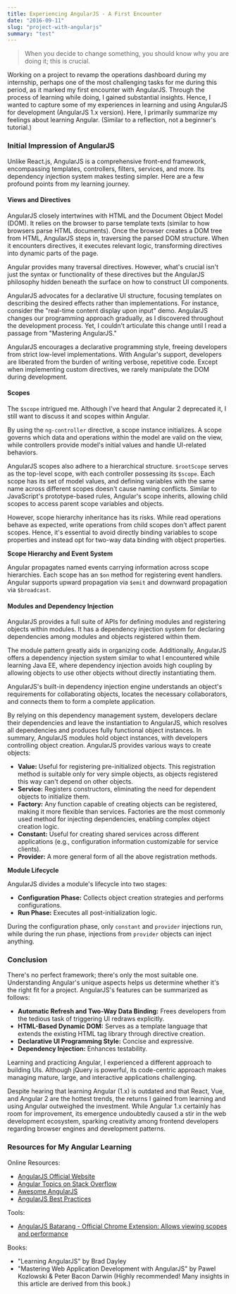 ```yaml
---
title: Experiencing AngularJS - A First Encounter
date: "2016-09-11"
slug: "project-with-angularjs"
summary: "test"
---
```

> When you decide to change something, you should know why you are doing it; this is crucial.

Working on a project to revamp the operations dashboard during my internship, perhaps one of the most challenging tasks for me during this period, as it marked my first encounter with AngularJS. Through the process of learning while doing, I gained substantial insights. Hence, I wanted to capture some of my experiences in learning and using AngularJS for development (AngularJS 1.x version). Here, I primarily summarize my feelings about learning Angular. (Similar to a reflection, not a beginner's tutorial.)

### Initial Impression of AngularJS

Unlike React.js, AngularJS is a comprehensive front-end framework, encompassing templates, controllers, filters, services, and more. Its dependency injection system makes testing simpler. Here are a few profound points from my learning journey.

#### Views and Directives

AngularJS closely intertwines with HTML and the Document Object Model (DOM). It relies on the browser to parse template texts (similar to how browsers parse HTML documents). Once the browser creates a DOM tree from HTML, AngularJS steps in, traversing the parsed DOM structure. When it encounters directives, it executes relevant logic, transforming directives into dynamic parts of the page.

Angular provides many traversal directives. However, what's crucial isn't just the syntax or functionality of these directives but the AngularJS philosophy hidden beneath the surface on how to construct UI components.

AngularJS advocates for a declarative UI structure, focusing templates on describing the desired effects rather than implementations. For instance, consider the "real-time content display upon input" demo. AngularJS changes our programming approach gradually, as I discovered throughout the development process. Yet, I couldn't articulate this change until I read a passage from "Mastering AngularJS."

AngularJS encourages a declarative programming style, freeing developers from strict low-level implementations. With Angular's support, developers are liberated from the burden of writing verbose, repetitive code. Except when implementing custom directives, we rarely manipulate the DOM during development.

#### Scopes

The `$scope` intrigued me. Although I've heard that Angular 2 deprecated it, I still want to discuss it and scopes within Angular.

By using the `ng-controller` directive, a scope instance initializes. A scope governs which data and operations within the model are valid on the view, while controllers provide model's initial values and handle UI-related behaviors.

AngularJS scopes also adhere to a hierarchical structure. `$rootScope` serves as the top-level scope, with each controller possessing its `$scope`. Each scope has its set of model values, and defining variables with the same name across different scopes doesn't cause naming conflicts. Similar to JavaScript's prototype-based rules, Angular's scope inherits, allowing child scopes to access parent scope variables and objects.

However, scope hierarchy inheritance has its risks. While read operations behave as expected, write operations from child scopes don't affect parent scopes. Hence, it's essential to avoid directly binding variables to scope properties and instead opt for two-way data binding with object properties.

**Scope Hierarchy and Event System**

Angular propagates named events carrying information across scope hierarchies. Each scope has an `$on` method for registering event handlers. Angular supports upward propagation via `$emit` and downward propagation via `$broadcast`.

#### Modules and Dependency Injection

AngularJS provides a full suite of APIs for defining modules and registering objects within modules. It has a dependency injection system for declaring dependencies among modules and objects registered within them.

The module pattern greatly aids in organizing code. Additionally, AngularJS offers a dependency injection system similar to what I encountered while learning Java EE, where dependency injection avoids high coupling by allowing objects to use other objects without directly instantiating them.

AngularJS's built-in dependency injection engine understands an object's requirements for collaborating objects, locates the necessary collaborators, and connects them to form a complete application.

By relying on this dependency management system, developers declare their dependencies and leave the instantiation to AngularJS, which resolves all dependencies and produces fully functional object instances. In summary, AngularJS modules hold object instances, with developers controlling object creation. AngularJS provides various ways to create objects:

- **Value:** Useful for registering pre-initialized objects. This registration method is suitable only for very simple objects, as objects registered this way can't depend on other objects.
- **Service:** Registers constructors, eliminating the need for dependent objects to initialize them.
- **Factory:** Any function capable of creating objects can be registered, making it more flexible than services. Factories are the most commonly used method for injecting dependencies, enabling complex object creation logic.
- **Constant:** Useful for creating shared services across different applications (e.g., configuration information customizable for service clients).
- **Provider:** A more general form of all the above registration methods.

**Module Lifecycle**

AngularJS divides a module's lifecycle into two stages:

- **Configuration Phase:** Collects object creation strategies and performs configurations.
- **Run Phase:** Executes all post-initialization logic.

During the configuration phase, only `constant` and `provider` injections run, while during the run phase, injections from `provider` objects can inject anything.

### Conclusion

There's no perfect framework; there's only the most suitable one. Understanding Angular's unique aspects helps us determine whether it's the right fit for a project. AngularJS's features can be summarized as follows:

- **Automatic Refresh and Two-Way Data Binding:** Frees developers from the tedious task of triggering UI redraws explicitly.
- **HTML-Based Dynamic DOM:** Serves as a template language that extends the existing HTML tag library through directive creation.
- **Declarative UI Programming Style:** Concise and expressive.
- **Dependency Injection:** Enhances testability.

Learning and practicing Angular, I experienced a different approach to building UIs. Although jQuery is powerful, its code-centric approach makes managing mature, large, and interactive applications challenging.

Despite hearing that learning Angular (1.x) is outdated and that React, Vue, and Angular 2 are the hottest trends, the returns I gained from learning and using Angular outweighed the investment. While Angular 1.x certainly has room for improvement, its emergence undoubtedly caused a stir in the web development ecosystem, sparking creativity among frontend developers regarding browser engines and development patterns.

### Resources for My Angular Learning

Online Resources:
- [AngularJS Official Website](http://www.angularjs.org/)
- [Angular Topics on Stack Overflow](http://stackoverflow.com/questions/tagged/angularjs)
- [Awesome AngularJS](https://github.com/gianarb/awesome-angularjs)
- [AngularJS Best Practices](https://github.com/mgechev/angularjs-style-guide/blob/master/README-zh-cn.md)

Tools:
- [AngularJS Batarang - Official Chrome Extension: Allows viewing scopes and performance](https://chrome.google.com/webstore/detail/angularjs-batarang/ighdmehidhipcmcojjgiloacoafjmpfk)

Books:
- "Learning AngularJS" by Brad Dayley
- "Mastering Web Application Development with AngularJS" by Pawel Kozlowski & Peter Bacon Darwin (Highly recommended! Many insights in this article are derived from this book.)
